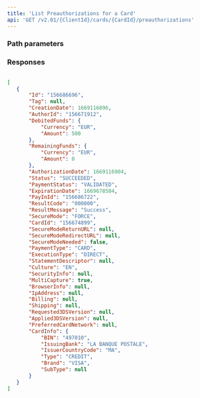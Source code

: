 ```yaml
---
title: 'List Preauthorizations for a Card'  
api: 'GET /v2.01/{ClientId}/cards/{CardId}/preauthorizations'  
---
```


  

### Path parameters  

<CardId />  

### Responses  

<AccordionGroup>
    <Accordion title="200">  
        <Array_PreauthorizationsResponse />
    </Accordion>
</AccordionGroup>  

<ResponseExample>  

```json 200  

[
   {
       "Id": "156686696",
       "Tag": null,
       "CreationDate": 1669116896,
       "AuthorId": "156671912",
       "DebitedFunds": {
           "Currency": "EUR",
           "Amount": 500
       },
       "RemainingFunds": {
           "Currency": "EUR",
           "Amount": 0
       },
       "AuthorizationDate": 1669116904,
       "Status": "SUCCEEDED",
       "PaymentStatus": "VALIDATED",
       "ExpirationDate": 1669678504,
       "PayInId": "156686722",
       "ResultCode": "000000",
       "ResultMessage": "Success",
       "SecureMode": "FORCE",
       "CardId": "156674899",
       "SecureModeReturnURL": null,
       "SecureModeRedirectURL": null,
       "SecureModeNeeded": false,
       "PaymentType": "CARD",
       "ExecutionType": "DIRECT",
       "StatementDescriptor": null,
       "Culture": "EN",
       "SecurityInfo": null,
       "MultiCapture": true,
       "BrowserInfo": null,
       "IpAddress": null,
       "Billing": null,
       "Shipping": null,
       "Requested3DSVersion": null,
       "Applied3DSVersion": null,
       "PreferredCardNetwork": null,
       "CardInfo": {
           "BIN": "497010",
           "IssuingBank": "LA BANQUE POSTALE",
           "IssuerCountryCode": "MA",
           "Type": "CREDIT",
           "Brand": "VISA",
           "SubType": null
       }
   }
]  

 ```  

</ResponseExample>  

<RequestExample>  
    <NodeListPreauthorizationsCard />
    <RubyListPreauthorizationsCard />
    <PythonListCardPreauthorizations />
</RequestExample>